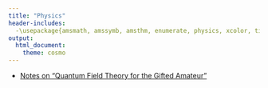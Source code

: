 ```yaml
---
title: "Physics"
header-includes:
  -\usepackage{amsmath, amssymb, amsthm, enumerate, physics, xcolor, tikz-cd, mathrsfs, graphicx, subfig, float, framed, color, braket}
output: 
  html_document:
    theme: cosmo
---
```


- [Notes on "Quantum Field Theory for the Gifted Amateur"](https://alamfaisal97.github.io/qftga_index)